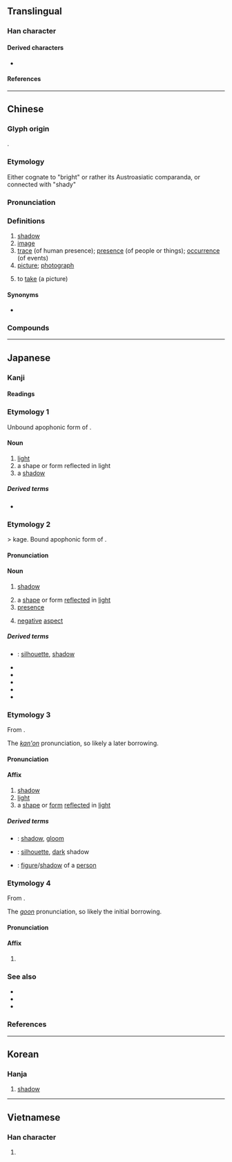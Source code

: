 {{character info/new}}
==Translingual==
{{stroke order|strokes=15}}

===Han character===
{{Han char|rn=59|rad=彡|as=12|sn=15|four=62922|canj=AFHHH|ids=⿰景彡}}

====Derived characters====
* {{l|mul|[[𡂵]], [[𤂖]], [[𥶩]]}}

====References====
{{Han ref|kx=0364.190|dkj=10019|dj=0684.050|hdz=20857.040|uh=5F71}}

----

==Chinese==
{{zh-forms|alt=𢒈:second-round simplified}}

===Glyph origin===
{{Han etym}}
{{Han compound|景|彡|ls=psc|c1=p|c2=s}}.

===Etymology===
Either cognate to {{och-l|英}} "bright" or rather its Austroasiatic comparanda, or connected with {{och-l|苑}} "shady"

===Pronunciation===
{{zh-pron
|m=yǐng,er=y
|m_note=yǐngr - “shadow; reflection; vague impression”
|c=jing2,jeng2
|g=in3
|h=pfs=yáng
|j=ing2
|md=īng
|mn=iáⁿ/ńg/éng
|mn_note=iáⁿ - vernacular; ńg - vernacular (limited, e.g. {{zh-l|樹影|tr=-}}); éng - literary
|mn-t=ian2
|w=2in
|mc=y
|oc=y
|ma=
|cat=n,c:v
}}

===Definitions===
{{zh-hanzi}}

# [[shadow]]
# [[image]]
# [[trace]] (of human presence); [[presence]] (of people or things); [[occurrence]] (of events)
# [[picture]]; [[photograph]]
# {{lb|zh|Cantonese}} to [[take]] (a picture)

====Synonyms====
* {{sense|to take a picture}} {{qualifier|Mandarin}} {{zh-l|拍}}

===Compounds===
{{zh-der|電影:film, movie|影響:influence|三影郎中|不見人影|不見蹤影|二輪電影|人影|人影兒|伴唱影碟|來蹤去影|倒影|倩影|倫敦影展|側影|偶影|傍個影兒|儷影|儷影雙雙|光影|全景電影|刀光劍影|剪影|劇情影片|動畫影像|化為泡影|北非諜影|匿影藏形|半影|卡通電影|卦影|古人影子|合影|君影草|吠影吠聲|含沙射影|吹影鏤塵|商業影片|喜劇電影|坎城影展|報導攝影|夢幻泡影|天文攝影|如影相隨|如影隨形|孤形吊影|孤形單影|孤形隻影|孤身隻影|實況錄影|實驗電影|射影|小影|小電影|帆影|幻影|幽夢影|弄影|弓影杯蛇|弓影浮杯|弔影|張三影|形單影單|形單影支|形單影隻|形孤影寡|形孤影隻|形影|形影不離|形影相依|形影相弔|形影相追|形影相隨|形影相顧|形隻影單|彩影|影不離燈|影中蛇|影事|影人|影像|影像合成|影像處理|影兒|影劇|影占|影印|影印本|影印機|影友會|影后|影圈|影城|影堂|影塑|影壁|影壇|影子|影子內閣|影子政府|影子花|影宋抄本|影寫本|影射|影展|影帝|影帶|影形不離|影影|影影綽綽|影戤|影戲|影戲人兒|影星|影本|影格|影業|影燈|影片|影碟|影神|影視|影視卡|影評|影評家|影調|影調劇|影跡|影蹤|影身|影迷|影鈔本|影附|影院|影隻形單|影集|影音光碟|影音統碟|影響力|後影|從影|心影|息影|息影園林|息影林泉|成人電影|投影|投影機|投影片|投影畫|投影畫法|抱影|抹不著影|拍電影|捉影捕風|捉風捕影|捕影拿風|捕影繫風|捕風捉影|捕風繫影|掠影|探竿影草|推理電影|握風捕影|搏影|攝影|攝影室|攝影小說|攝影師|攝影棚|攝影機|放影機|放映影幕|數位影像|數位影碟|斂影逃形|新聞剪影|日不移影|暗影|暗香疏影|書影|有味電影|有感電影|有聲電影|有點影兒|望風捕影|望風撲影|木偶影片|杆影|杯弓蛇影|東京影展|杳無蹤影|柏林影展|柳影花陰|桑榆暮影|標高投影|水光雲影|沒形沒影|沒影兒|沒影子|沒有影兒|泡影|浮光掠影|潛影|潛骸竄影|灤州影|無形無影|無影無形|無影無蹤|無聲電影|無蹤無影|燭影搖紅|燭影斧聲|環幕電影|瓦影龜魚|畏影惡跡|畏影而走|留影|畫影圖形|疏影|疑影|皮影戲|真影|眼影|碟影機|碟影片|科幻電影|立竿見影|立體影像|立體影片|立體攝影|立體電影|竹影|紐約影展|紙上電影|縮影|縮影微捲|繪影繪聲|繪聲繪影|繫風捕影|美術電影|背影|航空攝影|萍蹤浪影|藏形匿影|藏頭漏影|蟾影|衣香鬢影|衾影無慚|複合攝影|負影|蹤影|躡影追風|身影|近焦攝影|迴清倒影|追蹤覓影|追風捕影|追風覓影|追風躡影|透視縮影|遙測影像|錄影|錄影帶|錄影機|錄影碟|錄影節目|錄放影機|鏤塵吹影|陰影|陰影法|隻影全無|隻身孤影|雁影分飛|雷射攝影|電影圈|電影小說|電影文化|電影明星|電影業|電影票|電影美術|電影藝術|電影街|電影語言|電影院|電視影像|電視影片|電視影集|露天電影|響答影隨|頭影|顧影|顧影弄姿|顧影自憐|顯影|顯微書影|駒影|驢皮影|高速攝影|鬼影|鬼影子|鬼影幢幢|魅影|麗影|黑影|黑白影片|龕影|黃色電影}}

{{zh-cat|Photography}}

----

==Japanese==

===Kanji===
{{ja-kanji|grade=c|rs=彡12}}

====Readings====
{{ja-readings
|goon=よう
|kanon=えい
|kun=かげ-
}}

===Etymology 1===
Unbound apophonic form of {{m|ja|影|tr=kaga}}.

====Noun====
{{ja-noun|かが}}

# [[light]]
# a shape or form reflected in light
# a [[shadow]]

=====Derived terms=====
* {{ja-r|鏡|かがみ}}

===Etymology 2===
{{ja-kanjitab|かげ|yomi=k}}
{{suffix|lang=ja|影|tr1=kaga|い|tr2=i}} > kage. Bound apophonic form of {{m|ja|影|tr=kaga}}.

====Pronunciation====
{{ja-pron|yomi=k|かげ|acc=1|acc_ref=DJR,NHK}}

====Noun====
{{ja-noun|かげ}}

# [[shadow]]
#: {{ja-usex|馬の'''影'''|うま の '''かげ'''|a '''shadow''' of a horse}}
# a [[shape]] or form [[reflected]] in [[light]]
# [[presence]]
#: {{ja-usex|この町は'''影'''が薄い。|この まち は '''かげ''' が うすい。|This town's '''presence''' is little.}}
# [[negative]] [[aspect]]

=====Derived terms=====
{{der-top}}
* {{ja-r|影%法師|かげ%ぼうし}}: [[silhouette]], [[shadow]]
* {{ja-r|月影|つきかげ}}
* {{ja-r|空影|そらかげ}}
* {{ja-r|山影|やまかげ}}
* {{ja-r|闇影|やみかげ}}
* {{ja-r|日%影|ひ%かげ}}
{{der-bottom}}

===Etymology 3===
{{ja-kanjitab|えい|yomi=kanon}}
From {{der|ja|ltc|sort=えい|-}} {{ltc-l|影}}.

The ''[[漢音#Japanese|kan'on]]'' pronunciation, so likely a later borrowing.

====Pronunciation====
{{ja-pron|えい|y=kanon}}

====Affix====
{{ja-pos|affix|えい}}

# [[shadow]]
# [[light]]
# a [[shape]] or [[form]] [[reflect]]ed in [[light]]

=====Derived terms=====
{{der-top}}
* {{ja-r|暗影|あんえい}}: [[shadow]], [[gloom]]
* {{ja-r|黒影|こくえい}}: [[silhouette]], [[dark]] shadow
* {{ja-r|人影|じんえい}}: [[figure]]/[[shadow]] of a [[person]]
{{der-bottom}}

===Etymology 4===
{{ja-kanjitab|よう|yomi=goon}}
From {{der|ja|ltc|sort=よう|-}} {{ltc-l|影}}.

The ''[[呉音#Japanese|goon]]'' pronunciation, so likely the initial borrowing.

====Pronunciation====
{{ja-pron|よう|y=goon}}

====Affix====
{{ja-pos|affix|よう}}

# {{lb|ja|rare}} {{alternative form of|影|lang=ja|tr=ei}}

===See also===
* {{ja-r|陰|かげ}}
* {{ja-r|日%陰|ひ%かげ}}
* {{ja-r|陰%影|いん%えい}}

===References===
<references/>

----

==Korean==

===Hanja===
{{ko-hanja|hangeul=영}}

# [[shadow]]

----

==Vietnamese==

===Han character===
{{vi-hantu|[[ảnh]]|rs=彡12}}

# {{defn|lang=vi|sort=彡12}}